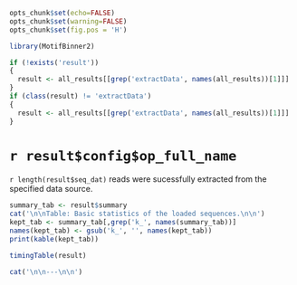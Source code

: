 ```r
opts_chunk$set(echo=FALSE)
opts_chunk$set(warning=FALSE)
opts_chunk$set(fig.pos = 'H')

library(MotifBinner2)

if (!exists('result'))
{
  result <- all_results[[grep('extractData', names(all_results))[1]]]
}
if (class(result) != 'extractData')
{
  result <- all_results[[grep('extractData', names(all_results))[1]]]
}
```

# `r result$config$op_full_name`

`r length(result$seq_dat)` reads were sucessfully extracted from the specified data source.

```r
summary_tab <- result$summary
cat('\n\nTable: Basic statistics of the loaded sequences.\n\n')
kept_tab <- summary_tab[,grep('k_', names(summary_tab))]
names(kept_tab) <- gsub('k_', '', names(kept_tab))
print(kable(kept_tab))

timingTable(result)
```

```r
cat('\n\n---\n\n')
```
